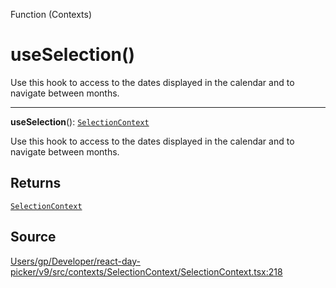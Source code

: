 <SectionTitle>Function (Contexts)</SectionTitle>

# useSelection()

<Description>
Use this hook to access to the dates displayed in the calendar and to
navigate between months.
</Description>

---

<a id="undefined" name="undefined"></a>

<SignatureMemberIdentifier>**useSelection**(): [`SelectionContext`](/api/next/interfaces/SelectionContext.md)</SignatureMemberIdentifier>

Use this hook to access to the dates displayed in the calendar and to
navigate between months.

## Returns

[`SelectionContext`](/api/next/interfaces/SelectionContext.md)

## Source

[Users/gp/Developer/react-day-picker/v9/src/contexts/SelectionContext/SelectionContext.tsx:218](https://github.com/gpbl/react-day-picker/blob/next/src/contexts/SelectionContext/SelectionContext.tsx#L218)
